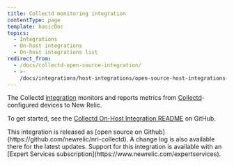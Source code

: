 ```yaml
---
title: Collectd monitoring integration
contentType: page
template: basicDoc
topics:
  - Integrations
  - On-host integrations
  - On-host integrations list
redirect_from:
  - /docs/collectd-open-source-integration/
  - >-
    /docs/integrations/host-integrations/open-source-host-integrations-list/collectd-open-source-integration/
---
```


The Collectd [integration](/docs/integrations/new-relic-integrations/getting-started/introduction-infrastructure-integrations) monitors and reports metrics from [Collectd](https://collectd.org/wiki/index.php/Main_Page)-configured devices to New Relic.

To get started, see the [Collectd On-Host Integration README](https://github.com/newrelic/nri-collectd) on GitHub.

<Callout variant="tip">
  This integration is released as [open source on Github](https://github.com/newrelic/nri-collectd). A change log is also available there for the latest updates. Support for this integration is available with an [Expert Services subscription](https://www.newrelic.com/expertservices).
</Callout>
